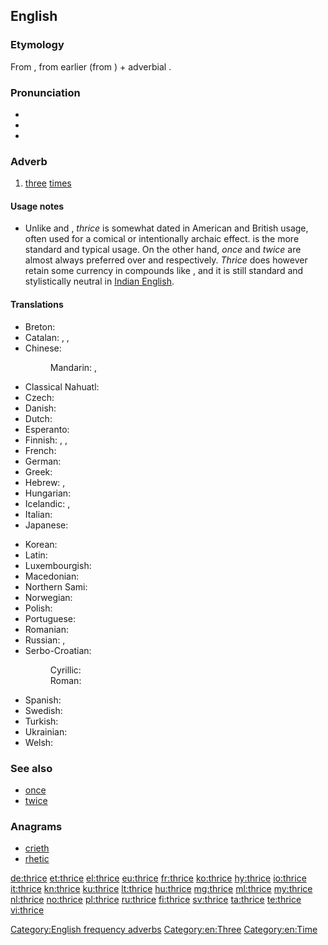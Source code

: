 ==English==

===Etymology===
From {{etyl|enm|en}} {{term|thries|lang=enm}}, from earlier {{term|thrie|lang=enm}} (from {{etyl|ang|en}} {{m|ang|þrīga}}) + adverbial {{term|-s}}.

===Pronunciation===
* {{IPA|/θraɪs/|lang=en}}
* {{audio|en-us-thrice.ogg|Audio (US)|lang=en}}
* {{rhymes|aɪs|lang=en}}

===Adverb===
{{en-adv|-}}

# [[three]] [[time]]s

====Usage notes====
* Unlike {{m|en|once}} and {{m|en|twice}}, ''thrice'' is somewhat dated in American and British usage, often used for a comical or intentionally archaic effect. {{m|en|[[three|Three]] [[times]]}} is the more standard and typical usage. On the other hand, ''once'' and ''twice'' are almost always preferred over {{m|en|[[one]] [[time]]}} and {{m|en|[[two]] [[times]]}} respectively. ''Thrice'' does however retain some currency in compounds like {{m|en|thrice-monthly|lang=en}}, and it is still standard and stylistically neutral in [[Indian English]].

====Translations====
{{trans-top-also|three times|three|time|alt2=times}}
* Breton: {{t|br|[[teir]] [[gwech]]}}
* Catalan: {{t|ca|[[tres]] [[vegada|vegades]]}}, {{t|ca|[[tres]] [[volta|voltes]]}}, {{t|ca|[[tres]] [[cop|cops]]}}
* Chinese:
*: Mandarin: {{t|cmn|[[三]][[次]]|tr=sān cì}}, {{t|cmn|[[三]][[倍]]|tr=sān bèi}}
* Classical Nahuatl: {{t|nci|ēxpa}}
* Czech: {{t|cs|třikrát}}
* Danish: {{t|da|[[tre]] [[gang|gange]]}}
* Dutch: {{t+|nl|driemaal}}
* Esperanto: {{t|eo|trifoje}}
* Finnish: {{qualifier|old-fashioned}} {{t|fi|kolmasti}}, {{t+|fi|kolmesti}}, {{t|fi|[[kolme]] [[kerta|kertaa]]}}
* French: {{t|fr|[[trois]] [[fois]]}}
* German: {{t+|de|dreimal}}
* Greek: {{t+|el|τρις}}
* Hebrew: {{t|he|[[פִּי]] [[שָׁלוֹשׁ]]|tr=pí shalósh}}, {{t|he|[[שָׁלוֹשׁ]] [[פעם|פְּעָמִים]]|tr=shalósh p'amím}}
* Hungarian: {{t+|hu|háromszor}}
* Icelandic: {{t+|is|þrisvar}}, {{t|is|þrívegis}}
* Italian: {{t|it|[[tre]] [[volta|volte]]}}
* Japanese: {{t|ja|[[三]][[回]]|tr=さんかい, sankai}}
{{trans-mid}}
* Korean: {{t|ko|[[세]] [[번]]|tr=se beon}}
* Latin: {{t+|la|ter}}
* Luxembourgish: {{t|lb|dräimol}}
* Macedonian: {{t|mk|[[три]] [[пати]]}}
* Northern Sami: {{t|se|golbmii}}
* Norwegian: {{t|no|[[tre]] [[gang|ganger]]}}
* Polish: {{t|pl|[[trzy]] [[raz|razy]]}}
* Portuguese: {{t|pt|[[três]] [[vez|vezes]]}}
* Romanian: {{t|ro|[[trei]] [[oară|ori]]}}
* Russian: {{t+|ru|три́жды}}, {{t|ru|[[три]] [[раз|раза]]}}
* Serbo-Croatian:
*: Cyrillic: {{t|sh|три́пут|sc=Cyrl}}
*: Roman: {{t|sh|tríput}}
* Spanish: {{t|es|[[tres]] [[vez|veces]]}}
* Swedish: {{t|sv|[[tre]] [[gång|gånger]]}}
* Turkish: {{t|tr|[[üç]] [[kere]]}}
* Ukrainian: {{t|uk|тричі}}
* Welsh: {{t|cy|teirgwaith}}
{{trans-bottom}}

===See also===
* [[once]]
* [[twice]]

===Anagrams===
* [[crieth#English|crieth]]
* [[rhetic#English|rhetic]]

[[Category:English frequency adverbs]]
[[Category:en:Three]]
[[Category:en:Time]]

[[de:thrice]]
[[et:thrice]]
[[el:thrice]]
[[eu:thrice]]
[[fr:thrice]]
[[ko:thrice]]
[[hy:thrice]]
[[io:thrice]]
[[it:thrice]]
[[kn:thrice]]
[[ku:thrice]]
[[lt:thrice]]
[[hu:thrice]]
[[mg:thrice]]
[[ml:thrice]]
[[my:thrice]]
[[nl:thrice]]
[[no:thrice]]
[[pl:thrice]]
[[ru:thrice]]
[[fi:thrice]]
[[sv:thrice]]
[[ta:thrice]]
[[te:thrice]]
[[vi:thrice]]